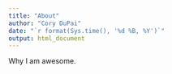 ```yaml
---
title: "About"
author: "Cory DuPai"
date: "`r format(Sys.time(), '%d %B, %Y')`"
output: html_document
---
```


Why I am awesome. 
